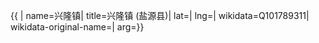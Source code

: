 {{ {{{1|PRC admin/showdata}}}|
name=兴隆镇|
title=兴隆镇 (盐源县)|
lat=|
lng=|
wikidata=Q101789311|
wikidata-original-name=|
arg={{{arg|}}}}}